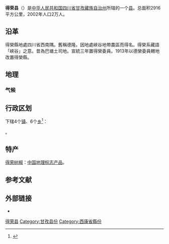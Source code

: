 {{Infobox China County
| county = 得荣县
| Photo = 金沙江桥.jpg
| Photoname= 跨金沙江的[[贺龙桥|贺龙桥]]，桥对岸为[[云南省|云南省]][[迪庆藏族自治州|迪庆藏族自治州]][[德钦县|德钦县]]
| map = Location of Dêrong within Sichuan (China).png
| map size =
| mapofstate=
| Pinyin =
| Belong = [[四川省|四川省]][[甘孜藏族自治州|甘孜藏族自治州]]
| Types= [[县|县]]
| admincode = 513338
| founded =
| seat = 松麦镇
| officerTitle = 县委书记
| officer = 雷建新
| officerTitle2 = 县长
| officer2 = 普呷
| division = 12
| town= 2
| township= 10
| subdistrict=
| dialect=
| post code= 627950
| phone code =
| coordinate =
| area = 2916[[平方公里|平方公里]]
| area land =
| area water =
| census yr = 2010
| pop = 2.6万人
| density =
| GDP =
| web = http://www.gzdr.gov.cn/
}}
'''得荣县'''（{{bo|z=སྡེ་རོང་རྫོང|w=sde rong|p=Dêrong Zong}}）是[[中华人民共和国|中华人民共和国]][[四川省|四川省]][[甘孜藏族自治州|甘孜藏族自治州]]所辖的一个[[县|县]]。总面积2916平方公里，2002年人口2万人。

== 沿革 ==
得榮縣地處四川省西南隅。舊稱德隆。因地處峽谷地帶農區而得名。得榮系藏語「峽谷」之意。昔為巴塘土司地。宣統三年置得榮委員。1913年以德榮委員轄地改置得榮縣。

== 地理 ==

=== 气候 ===


{{Weather box|width=auto
|metric first=y
|single line=y 
|location = 得荣 (1981−2010)
|Jan high C = 14.9
|Feb high C = 16.7
|Mar high C = 19.4
|Apr high C = 22.5
|May high C = 26.6
|Jun high C = 29.7
|Jul high C = 28.4
|Aug high C = 27.2
|Sep high C = 26.4
|Oct high C = 23.7
|Nov high C = 19.0
|Dec high C = 15.3

|Jan mean C =  6.0
|Feb mean C =  8.5
|Mar mean C =  11.7
|Apr mean C = 15.1
|May mean C = 19.5
|Jun mean C = 22.8
|Jul mean C = 21.7
|Aug mean C = 20.5
|Sep mean C = 19.4
|Oct mean C = 15.8
|Nov mean C =  10.2
|Dec mean C =  6.1

|Jan low C = −0.6
|Feb low C =  1.7
|Mar low C =  5.3
|Apr low C =  8.9
|May low C = 13.3
|Jun low C = 17.2
|Jul low C = 17.0
|Aug low C = 16.0
|Sep low C = 14.4
|Oct low C =  9.9
|Nov low C =  3.7
|Dec low C = -0.4


|precipitation colour = green
|Jan precipitation mm =  1.2
|Feb precipitation mm =  2.0
|Mar precipitation mm =  4.8
|Apr precipitation mm =  7.2
|May precipitation mm =  16.1
|Jun precipitation mm =  38.0
|Jul precipitation mm = 112.7
|Aug precipitation mm = 105.7
|Sep precipitation mm =  42.5
|Oct precipitation mm =  12.0
|Nov precipitation mm =  4.1
|Dec precipitation mm =  0.6

| Jan humidity  =	36
| Feb humidity  =	35
| Mar humidity  =	37
| Apr humidity  =	40
| May humidity  =	40
| Jun humidity  =	47
| Jul humidity  =	61
| Aug humidity  =	66
| Sep humidity  =	60
| Oct humidity  =	49
| Nov humidity  =	42
| Dec humidity  =	38
| year humidity  =	
|source 1 = 中国气象数据网<ref name = Cityintro>{{cite web| url = https://data.cma.cn/data/weatherBk.html| script-title = zh:得荣 - 气象数据 -中国气象数据网| publisher = Weather China| language = zh-cn| access-date = 2012-06-17| archive-date = 2021-02-19| archive-url = https://web.archive.org/web/20210219231518/http://data.cma.cn/data/weatherBk.html| dead-url = no}}</ref>
}}

== 行政区划 ==
{{PAGENAMEBASE}}下辖4个[[行政建制镇|镇]]、6个[[乡_(中华人民共和国)|乡]]<ref>{{PRC admin/ref sgc|51/33/38}}</ref>：

{{PRC admin/children|51/33/38}}。

==特产==
[[得荣树椒|得荣树椒]]：[[中国地理标志产品|中国地理标志产品]]。

== 参考文献 ==
{{reflist}}

== 外部链接 ==
* {{Official website|http://www.gzdr.gov.cn/|name=得荣县人民政府}}

{{得荣县行政区划}}
{{甘孜藏族自治州行政区划}}
{{四川行政区划}}

[[Category:得荣县|]]
[[Category:甘孜县份|Category:甘孜县份]]
[[Category:西康省縣份|Category:西康省縣份]]